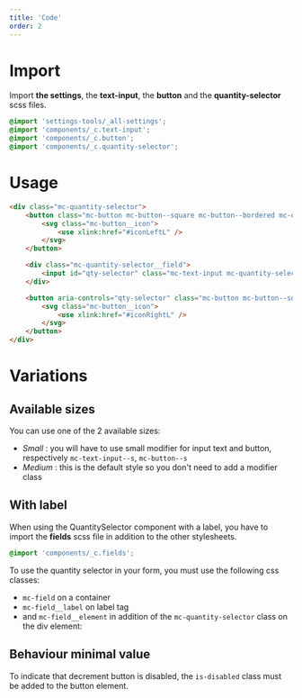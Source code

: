 ```yaml
---
title: 'Code'
order: 2
---
```

# Import
Import **the settings**, the **text-input**, the **button** and the **quantity-selector** scss files.
```scss
@import 'settings-tools/_all-settings';
@import 'components/_c.text-input';
@import 'components/_c.button';
@import 'components/_c.quantity-selector';
```

# Usage

```html
<div class="mc-quantity-selector">
	<button class="mc-button mc-button--square mc-button--bordered mc-quantity-selector__button-left" aria-controls="qty-selector" aria-label="Decrement">
		<svg class="mc-button__icon">
			<use xlink:href="#iconLeftL" />
		</svg>
	</button>

	<div class="mc-quantity-selector__field">
		<input id="qty-selector" class="mc-text-input mc-quantity-selector__input" name="quantity-selector-input" aria-label="QuantitySelector" aria-valuemin="0" aria-valuemax="100" aria-valuenow="0" type="number"  placeholder="Value" />
	</div>

	<button aria-controls="qty-selector" class="mc-button mc-button--square mc-button--bordered mc-quantity-selector__button-right" aria-label="Increment">
		<svg class="mc-button__icon">
			<use xlink:href="#iconRightL" />
		</svg>
	</button>
</div>
```

<Preview path="basic" />

# Variations
## Available sizes 
You can use one of the 2 available sizes:

- *Small* : you will have to use small modifier for input text and button, respectively `mc-text-input--s`, `mc-button--s` 
- *Medium* : this is the default style so you don't need to add a modifier class

<Preview path="basic" />

## With label
When using the QuantitySelector component with a label, you have to import the **fields** scss file in addition to the other stylesheets.

```scss
@import 'components/_c.fields';
```

To use the quantity selector in your form, you must use the following css classes:

- `mc-field` on a container
- `mc-field__label` on label tag
- and `mc-field__element` in addition of the `mc-quantity-selector` class on the div element:

<Preview path="with-label" />

## Behaviour minimal value
To indicate that decrement button is disabled, the `is-disabled` class must be added to the button element.

<Preview path="minimal" />